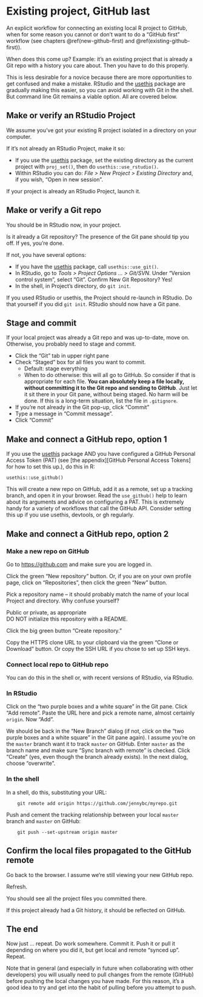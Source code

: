 # Existing project, GitHub last {#existing-github-last}

An explicit workflow for connecting an existing local R project to GitHub, when for some reason you cannot or don't want to do a "GitHub first" workflow (see chapters \@ref(new-github-first) and \@ref(existing-github-first)).

When does this come up? Example: it's an existing project that is already a Git repo with a history you care about. Then you have to do this properly.

This is less desirable for a novice because there are more opportunities to get confused and make a mistake. RStudio and the [usethis](https://cran.r-project.org/package=usethis) package are gradually making this easier, so you can avoid working with Git in the shell. But command line Git remains a viable option. All are covered below.

## Make or verify an RStudio Project

We assume you've got your existing R project isolated in a directory on your computer.

If it's not already an RStudio Project, make it so:

  * If you use the [usethis](https://cran.r-project.org/package=usethis) package, set the existing directory as the current project with `proj_set()`, then do `usethis::use_rstudio()`.
  * Within RStudio you can do: *File > New Project > Existing Directory* and, if you wish, "Open in new session".

If your project is already an RStudio Project, launch it.

## Make or verify a Git repo

You should be in RStudio now, in your project.

Is it already a Git repository? The presence of the Git pane should tip you off. If yes, you're done.

If not, you have several options:

  * If you have the [usethis](https://cran.r-project.org/package=usethis) package, call `usethis::use_git()`.
  * In RStudio, go to *Tools > Project Options ... > Git/SVN*. Under "Version control system", select "Git". Confirm New Git Repository? Yes!
  * In the shell, in Project's directory, do `git init`.

If you used RStudio or usethis, the Project should re-launch in RStudio. Do that yourself if you did `git init`. RStudio should now have a Git pane.

## Stage and commit

If your local project was already a Git repo and was up-to-date, move on. Otherwise, you probably need to stage and commit.

  * Click the "Git" tab in upper right pane
  * Check "Staged" box for all files you want to commit.
    - Default: stage everything
    - When to do otherwise: this will all go to GitHub. So consider if that is appropriate for each file. **You can absolutely keep a file locally, without committing it to the Git repo and sending to GitHub**. Just let it sit there in your Git pane, without being staged. No harm will be done. If this is a long-term situation, list the file in `.gitignore`.
  * If you're not already in the Git pop-up, click "Commit"
  * Type a message in "Commit message".
  * Click "Commit"

## Make and connect a GitHub repo, option 1

If you use the [usethis](https://cran.r-project.org/package=usethis) package AND you have configured a GitHub Personal Access Token (PAT) (see [the appendix][GitHub Personal Access Tokens] for how to set this up.), do this in R:

    usethis::use_github()
    
This will create a new repo on GitHub, add it as a remote, set up a tracking branch, and open it in your browser. Read the `use_github()` help to learn about its arguments and advice on configuring a PAT. This is extremely handy for a variety of workflows that call the GitHub API. Consider setting this up if you use usethis, devtools, or gh regularly.

## Make and connect a GitHub repo, option 2

### Make a new repo on GitHub

Go to <https://github.com> and make sure you are logged in.

Click the green "New repository" button. Or, if you are on your own profile page, click on "Repositories", then click the green "New" button.

Pick a repository name -- it should probably match the name of your local Project and directory. Why confuse yourself?

Public or private, as appropriate  
DO NOT initialize this repository with a README.

Click the big green button "Create repository."

Copy the HTTPS clone URL to your clipboard via the green "Clone or Download" button. Or copy the SSH URL if you chose to set up SSH keys.

### Connect local repo to GitHub repo

You can do this in the shell or, with recent versions of RStudio, via RStudio.

### In RStudio

Click on the "two purple boxes and a white square" in the Git pane. Click "Add remote". Paste the URL here and pick a remote name, almost certainly `origin`. Now "Add".

We should be back in the "New Branch" dialog (if not, click on the "two purple boxes and a white square" in the Git pane again). I assume you're on the `master` branch want it to track `master` on GitHub. Enter `master` as the branch name and make sure "Sync branch with remote" is checked. Click "Create" (yes, even though the branch already exists). In the next dialog, choose "overwrite".

### In the shell

In a shell, do this, substituting your URL:

        git remote add origin https://github.com/jennybc/myrepo.git

Push and cement the tracking relationship between your local `master` branch and `master` on GitHub:
  
        git push --set-upstream origin master

## Confirm the local files propagated to the GitHub remote

Go back to the browser. I assume we're still viewing your new GitHub repo.

Refresh.

You should see all the project files you committed there.

If this project already had a Git history, it should be reflected on GitHub.

## The end

Now just ... repeat. Do work somewhere. Commit it. Push it or pull it depending on where you did it, but get local and remote "synced up". Repeat.

Note that in general (and especially in future when collaborating with other developers) you will usually need to pull changes from the remote (GitHub) before pushing the local changes you have made. For this reason, it's a good idea to try and get into the habit of pulling before you attempt to push.

